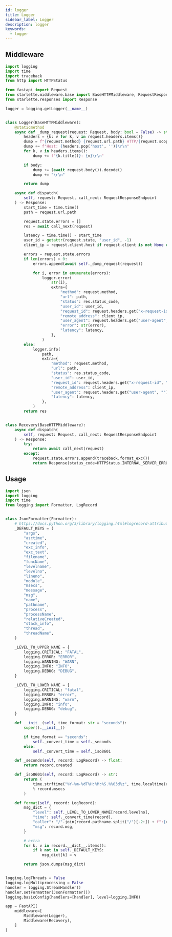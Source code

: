 ```yaml
---
id: logger
title: Logger
sidebar_label: Logger
description: logger
keywords:
  - logger
---
```


## Middleware

```python
import logging
import time
import traceback
from http import HTTPStatus

from fastapi import Request
from starlette.middleware.base import BaseHTTPMiddleware, RequestResponseEndpoint
from starlette.responses import Response

logger = logging.getLogger(__name__)


class Logger(BaseHTTPMiddleware):
    @staticmethod
    async def _dump_request(request: Request, body: bool = False) -> str:
        headers = {k: v for k, v in request.headers.items()}
        dump = f"{request.method} {request.url.path} HTTP/{request.scope.get('http_version')}\r\n"
        dump += f"Host: {headers.pop('host', '')}\r\n"
        for k, v in headers.items():
            dump += f"{k.title()}: {v}\r\n"

        if body:
            dump += (await request.body()).decode()
            dump += "\r\n"

        return dump

    async def dispatch(
        self, request: Request, call_next: RequestResponseEndpoint
    ) -> Response:
        start_time = time.time()
        path = request.url.path

        request.state.errors = []
        res = await call_next(request)

        latency = time.time() - start_time
        user_id = getattr(request.state, "user_id", -1)
        client_ip = request.client.host if request.client is not None else ""

        errors = request.state.errors
        if len(errors) > 0:
            errors.append(await self._dump_request(request))

            for i, error in enumerate(errors):
                logger.error(
                    str(i),
                    extra={
                        "method": request.method,
                        "url": path,
                        "status": res.status_code,
                        "user_id": user_id,
                        "request_id": request.headers.get("x-request-id", ""),
                        "remote_address": client_ip,
                        "user_agent": request.headers.get("user-agent", ""),
                        "error": str(error),
                        "latency": latency,
                    },
                )
        else:
            logger.info(
                path,
                extra={
                    "method": request.method,
                    "url": path,
                    "status": res.status_code,
                    "user_id": user_id,
                    "request_id": request.headers.get("x-request-id", ""),
                    "remote_address": client_ip,
                    "user_agent": request.headers.get("user-agent", ""),
                    "latency": latency,
                },
            )
        return res


class Recovery(BaseHTTPMiddleware):
    async def dispatch(
        self, request: Request, call_next: RequestResponseEndpoint
    ) -> Response:
        try:
            return await call_next(request)
        except:
            request.state.errors.append(traceback.format_exc())
            return Response(status_code=HTTPStatus.INTERNAL_SERVER_ERROR)
```

## Usage

```python
import json
import logging
import time
from logging import Formatter, LogRecord


class JsonFormatter(Formatter):
    # https://docs.python.org/3/library/logging.html#logrecord-attributes
    _DEFAULT_KEYS = (
        "args",
        "asctime",
        "created",
        "exc_info",
        "exc_text",
        "filename",
        "funcName",
        "levelname",
        "levelno",
        "lineno",
        "module",
        "msecs",
        "message",
        "msg",
        "name",
        "pathname",
        "process",
        "processName",
        "relativeCreated",
        "stack_info",
        "thread",
        "threadName",
    )

    _LEVEL_TO_UPPER_NAME = {
        logging.CRITICAL: "FATAL",
        logging.ERROR: "ERROR",
        logging.WARNING: "WARN",
        logging.INFO: "INFO",
        logging.DEBUG: "DEBUG",
    }

    _LEVEL_TO_LOWER_NAME = {
        logging.CRITICAL: "fatal",
        logging.ERROR: "error",
        logging.WARNING: "warn",
        logging.INFO: "info",
        logging.DEBUG: "debug",
    }

    def __init__(self, time_format: str = "seconds"):
        super().__init__()

        if time_format == "seconds":
            self._convert_time = self._seconds
        else:
            self._convert_time = self._iso8601

    def _seconds(self, record: LogRecord) -> float:
        return record.created

    def _iso8601(self, record: LogRecord) -> str:
        return (
            time.strftime("%Y-%m-%dT%H:%M:%S.%%03d%z", time.localtime(record.created))
            % record.msecs
        )

    def format(self, record: LogRecord):
        msg_dict = {
            "level": self._LEVEL_TO_LOWER_NAME[record.levelno],
            "time": self._convert_time(record),
            "caller": "/".join(record.pathname.split("/")[-2:]) + f":{record.lineno}",
            "msg": record.msg,
        }

        # extra
        for k, v in record.__dict__.items():
            if k not in self._DEFAULT_KEYS:
                msg_dict[k] = v

        return json.dumps(msg_dict)


logging.logThreads = False
logging.logMultiprocessing = False
handler = logging.StreamHandler()
handler.setFormatter(JsonFormatter())
logging.basicConfig(handlers=[handler], level=logging.INFO)
```

```python
app = FastAPI(
    middleware=[
        Middleware(Logger),
        Middleware(Recovery),
    ]
)
```
